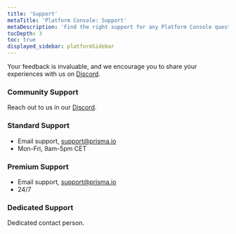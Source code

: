 ```yaml
---
title: 'Support'
metaTitle: 'Platform Console: Support'
metaDescription: 'Find the right support for any Platform Console question.'
tocDepth: 3
toc: true
displayed_sidebar: platformSidebar
---
```


<TopBlock>

Your feedback is invaluable, and we encourage you to share your experiences with us on [Discord](https://pris.ly/discord).

</TopBlock>

### Community Support

Reach out to us in our [Discord](https://pris.ly/discord).

### Standard Support

- Email support, support@prisma.io
- Mon-Fri, 9am-5pm CET

### Premium Support

- Email support, support@prisma.io
- 24/7

### Dedicated Support

Dedicated contact person.
